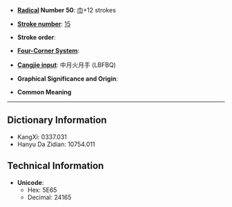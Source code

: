 * '''[[Wiktionary:Chinese radical index| Radical]] Number 50''': [[Wiktionary:Chinese radical index 巾|巾]]+12 strokes

* '''[[Wiktionary:Chinese total strokes index|Stroke number]]''': [[Wiktionary:Chinese total strokes index 15|15]]

* '''Stroke order''': 

* '''[[Wiktionary:Chinese four corner index|Four-Corner System]]''': 

* '''[[Wiktionary:Chinese Cangjie index|Cangjie input]]''': 中月火月手 (LBFBQ)

* '''Graphical Significance and Origin''': 

* '''Common Meaning'''

----

== Dictionary Information ==

* KangXi: 0337.031
* Hanyu Da Zidian: 10754.011

== Technical Information ==

* '''Unicode''':
** Hex: 5E65
** Decimal: 24165